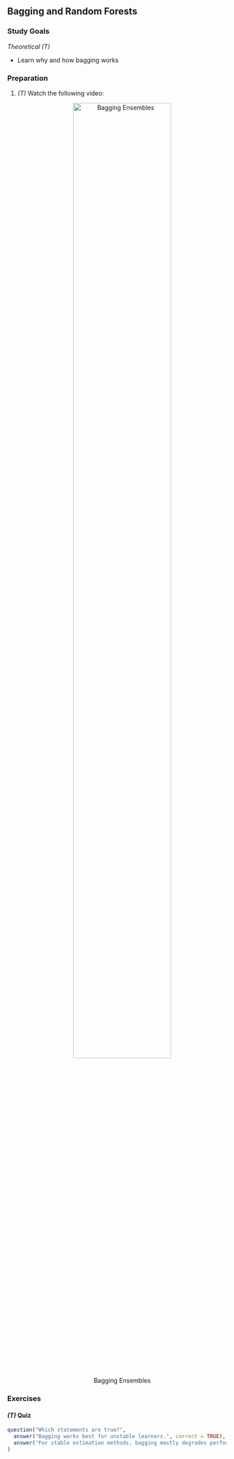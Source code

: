 ## Bagging and Random Forests


### Study Goals

*Theoretical (T)*

- Learn why and how bagging works




### Preparation

1.  *(T)* Watch the following video:
    <center>
    ![Bagging Ensembles](https://youtu.be/hRBeeFpfMZQ){width="75%"}
    </center>


### Exercises

#### *(T)* Quiz

```r
question("Which statements are true?",
  answer("Bagging works best for unstable learners.", correct = TRUE),
  answer("For stable estimation methods, bagging mostly degrades performance.")
)
```

